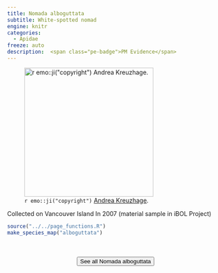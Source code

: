 ```yaml
---
title: Nomada alboguttata
subtitle: White-spotted nomad
engine: knitr
categories:
  - Apidae
freeze: auto
description:  <span class="pe-badge">PM Evidence</span>
---
```

![`r emo::ji("copyright")` [Andrea Kreuzhage ](https://inaturalist.ca/photos/273979160/).](https://inaturalist-open-data.s3.amazonaws.com/photos/273979160/large.jpeg){height=300}

Collected on Vancouver Island In 2007 (material sample in iBOL Project)



```r
source("../../page_functions.R")
make_species_map("alboguttata")
```
<br><br>
<center>


<a href="https://inaturalist.ca/observations?place_id=any&quality_grade=research&subview=map&taxon_id=459068"><button type="button" class="btn btn-secondary">See all Nomada alboguttata <i class="fa-solid fa-arrow-up-right-from-square"></i> </button></a>
</center>
